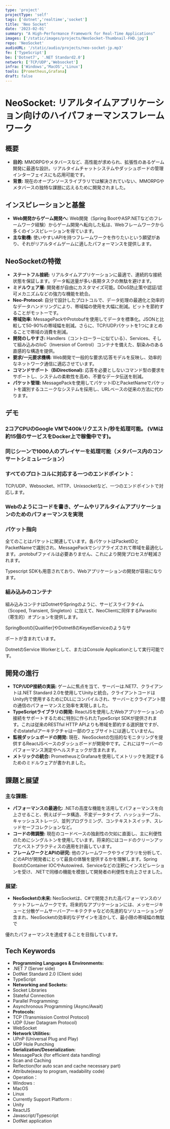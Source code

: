 ```yaml
---
type: 'project'
projectType: 'self'
tags: ['dotnet','realtime','socket']
title: 'Neo Socket'
date: '2023-02-01'
summary: "A High-Performance Framework for Real-Time Applications"
images: ['/static/images/projects/NeoSocket-Thumbnail-FHD.jpg']
repo: 'NeoSocket'
audioURL: '/static/audio/projects/neo-socket-jp.mp3'
fe: ['TypeScript']
be: ['Dotnet7', '.NET Standard2.0']
network: ['TCP/UDP','Websocket']
infra: ['Windows','MacOS','Linux']
tools: [Prometheus,Grafana]
draft: false
---
```


# **NeoSocket: リアルタイムアプリケーション向けのハイパフォーマンスフレームワーク**

## **概要**

- **目的:** MMORPGやメタバースなど、高性能が求められ、拡張性のあるゲーム開発に最適な設計。リアルタイムチャットシステムやダッシュボードの管理インターフェイスにも応用可能です。
- **背景:** 現在のオープンソースライブラリでは解決されていない、MMORPGやメタバースの独特な課題に応えるために開発されました。

## **インスピレーションと基盤**

- **Web開発からゲーム開発へ:** Web開発（Spring BootやASP.NETなどのフレームワーク経験）からゲーム開発へ転向した私は、Webフレームワークから多くのインスピレーションを得ています。
- **主な動機:** 使いやすいAPIを持つフレームワークを作りたいという願望があり、それがリアルタイムゲームに適したパフォーマンスを提供します。

## **NeoSocketの特徴**

- **ステートフル接続:** リアルタイムアプリケーションに最適で、連続的な接続状態を保証します。データ転送量が多い長期タスクの無駄を避けます。
- **ミドルウェア層:** 開発者が自由にカスタマイズ可能。DDoS防止策や認証/認可メカニズムなどの強力な機能を統合。
- **Neo-Protocol:** 自分で設計したプロトコルで、データ処理の最適化と効率的なデータハンドリングにより、帯域幅の使用を大幅に削減。ビットを節約することがモットーです。
- **帯域効率:** MessagePackやProtobufを使用してデータを標準化。JSONと比較して50-90%の帯域幅を削減。さらに、TCP/UDPパケットを1つにまとめることで帯域の消費を削減。
- **開発のしやすさ:** Handlers（コントローラーに似ている）、Services、そして組み込みのIoC（Inversion of Control）コンテナを備えた、馴染みのある直感的な構造を提供。
- **要求/一元要求機構:** Web開発で一般的な要求/応答モデルを反映し、効率的なネットワーク通信に適応させています。
- **コマンドサポート（BiDirectional):** 応答を必要としないコマンド型の要求をサポートし、システムの柔軟性を高め、不要なデータ伝送を削減。
- **パケット管理:** MessagePackを使用してパケットIDとPacketNameでパケットを識別するユニークなシステムを採用し、URLベースの従来の方法に代わります。

## **デモ**

### 2コアCPUのGoogle VMで400kリクエスト/秒を処理可能。 (VMは約15個のサービスをDocker上で稼働中です)。


### 同じシーンで1000人のプレイヤーを処理可能（メタバース内のコンサートシミュレーション）


### すべてのプロトコルに対応する一つのエンドポイント：

TCP/UDP、Websocket、HTTP、Unixsocketなど、一つのエンドポイントで対応します。


### Webのようにコードを書き、ゲームやリアルタイムアプリケーションのためのパフォーマンスを実現


### パケット指向

全てのことはパケットに関連しています。各パケットはPacketIDとPacketNameで識別され、MessagePackでシリアライズされて帯域を最適化します。.protobufファイルは必要ありません、これにより開発プロセスが軽減されます。

Typescript SDKも用意されており、Webアプリケーションの開発が容易になります。


### 組み込みのコンテナ

組み込みコンテナはDotnetやSpringのように、サービスライフタイム（Scoped, Transient, Singleton）に加えて、NeoClientに同伴するParasitic（寄生的）オプションを提供します。

SpringBootの[Qualifier]やDotnet8のKeyedServiceのようなサ

ポートが含まれています。


DotnetのService Workerとして、またはConsole Applicationとして実行可能です。

## **開発の進行**

- **TCP/UDP接続の実装:** ゲームに焦点を当て、サーバーは.NET7、クライアントは.NET Standard 2.0を使用してUnityと統合。クライアントコードはUnity内で使用するためにDLLにコンパイルされ、サーバーとクライアント間の通信のパフォーマンスと効率を実現しました。
- **TypeScriptライブラリの開発:** ReactJSを使用したWebアプリケーションの接続をサポートするために特別に作られたTypeScript SDKが提供されます。これは従来のRESTful HTTP APIよりも帯域を節約する選択肢ですが、そのstatefulアーキテクチャは一部のウェブサイトには適していません。
- **監視ダッシュボードの開発:** 現在、NeoSocketの包括的なモニタリングを提供するReactJSベースのダッシュボードが開発中です。これにはサーバーのパフォーマンス測定やヘルスチェックが含まれます。
- **メトリックの統合:** PrometheusとGrafanaを使用してメトリックを測定するためのミドルウェアが書かれました。

## **課題と展望**

### **主な課題:**

- **パフォーマンスの最適化:** .NETの高度な機能を活用してパフォーマンスを向上させること、例えばデータ構造、不変データタイプ、ハッシュテーブル、キャッシュストレージ、並列プログラミング、コンテキストスイッチ、スレッドセーフコレクションなど。
- **コードの微調整:** 現在のコードベースの独創性の欠如に直面し、主に利便性のためにシングルトンを使用しています。将来的にはコードのクリーンアップとベストプラクティスの適用を計画しています。
- **フレームワークとAPIの研究:** 他のフレームワークやライブラリを分析して、どのAPIが開発者にとって最良の体験を提供するかを理解します。Spring BootのContainer IOCやAutowired、Serviceなどの注釈にインスピレーションを受け、.NETで同様の機能を模倣して開発者の利便性を向上させました。

### **展望:**

- **NeoSocketの未来:** NeoSocketは、C#で開発された高パフォーマンスのソケットフレームワークです。将来的なアプリケーションには、メッセージキューと分散ゲームサーバーアーキテクチャなどの先進的なソリューションが含まれ、NeoSocketの効率的なデザインを活かして、最小限の帯域幅の無駄で

優れたパフォーマンスを達成することを目指しています。


## Tech Keywords

- **Programming Languages & Environments:**
- .NET 7 (Server side)
- DotNet Standard 2.0 (Client side)
- TypeScript
- **Networking and Sockets:**
- Socket Libraries
- Stateful Connection
- Parallel Programming:
- Asynchronous Programming (Async/Await)
- **Protocols:**
- TCP (Transmission Control Protocol)
- UDP (User Datagram Protocol)
- WebSocket
- **Network Utilities:**
- UPnP (Universal Plug and Play)
- UDP Hole Punching
- **Serialization/Deserialization:**
- MessagePack (for efficient data handling)
- Scan and Caching
- Reflection(for auto scan and cache necessary part)
- Attribute(easy to program, readability code)
- Operation：
- Windows :
- MacOS
- Linux
- Currently Support Platform :
- Unity
- ReactJS
- Javascript/Typescript
- DotNet application